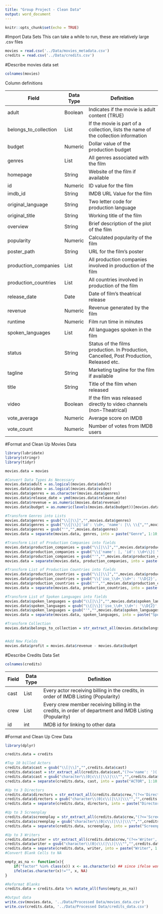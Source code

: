 ---
title: "Group Project - Clean Data"
output: word_document
---

```{r setup, include=FALSE}
knitr::opts_chunk$set(echo = TRUE)
```

#Import Data Sets
This can take a while to run, these are relatively large .csv files
```{r}
movies = read.csv('../Data/movies_metadata.csv')
credits = read.csv('../Data/credits.csv')
```

#Describe movies data set
```{r}
colnames(movies)
```

Column definitions

|Field|Data Type|Definition|
|-----+----------------+-------------------------------------------------------------------------------------------------|
|adult|Boolean|Indicates if the movie is adult content (TRUE)|
|belongs_to_collection|List|If the movie is part of a collection, lists the name of the collection information|
|budget|Numeric|Dollar value of the production budget|
|genres|List|All genres associated with the film|
|homepage|String|Website of the film if available|
|id|Numeric|ID value for the film|
|imdb_id|String|IMDB URL Value for the film|
|original_language|String|Two letter code for production language|
|original_title|String|Working title of the film|
|overview|String|Brief description of the plot of the film|
|popularity|Numeric|Calculated popularity of the film|
|poster_path|String|URL for the film's poster|
|production_companies|List|All production companies involved in production of the film|
|production_countries|List|All countries involved in production of the film|
|release_date|Date|Date of film's theatrical release|
|revenue|Numeric|Revenue generated by the film|
|runtime|Numeric|Film run time in minutes|
|spoken_languages|List|All languages spoken in the film|
|status|String|Status of the films production. In Production, Cancelled, Post Production, Released etc.|
|tagline|String|Marketing tagline for the film if available|
|title|String|Title of the film when released|
|video|Boolean| If the film was released directly to video channels (non-Theatrical)|
|vote_average|Numeric|Average score on IMDB|
|vote_count|Numeric|Number of votes from IMDB users|

#Format and Clean Up Movies Data
```{r}
library(lubridate)
library(stringr)
library(tidyr)

movies.data = movies

#Convert Data Types As Necessary
movies.data$adult = as.logical(movies.data$adult)
movies.data$video = as.logical(movies.data$video)
movies.data$genres = as.character(movies.data$genres)
movies.data$release_date = ymd(movies.data$release_date)
movies.data$revenue = as.numeric(movies.data$revenue)
movies.data$budget = as.numeric(levels(movies.data$budget))[movies.data$budget]

#Transform Genres into Lists
movies.data$genres = gsub("\\[|\\]","",movies.data$genres)
movies.data$genres = gsub("\\{|\\}|'id': \\d+, 'name': |\\ \\{","",movies.data$genres)
movies.data$genres = gsub("'","",movies.data$genres)
movies.data = separate(movies.data, genres, into = paste("Genre", 1:10, sep='_'), sep=',')

#Transform List of Production Companies into fields
movies.data$production_companies = gsub("\\[|\\]","",movies.data$production_companies)
movies.data$production_companies = gsub("\\{'name': |, 'id': \\d+\\}| \\{'name': ","",movies.data$production_companies)
movies.data$production_companies = gsub("'","",movies.data$production_companies)
movies.data = separate(movies.data, production_companies, into = paste("Production_Company", 1:27, sep='_'), sep=',')

#Transform List of Production Countries into fields
movies.data$production_countries = gsub("\\[|\\]","",movies.data$production_countries)
movies.data$production_countries = gsub("\\{'iso_\\d+_\\d+': '\\D{2}', 'name': |\\}","",movies.data$production_countries)
movies.data$production_countries = gsub("'","",movies.data$production_countries)
movies.data = separate(movies.data, production_countries, into = paste("Production_Countries", 1:26, sep='_'), sep=',')

#Transform List of Spoken Languages into fields
movies.data$spoken_languages = gsub("\\[|\\]","",movies.data$spoken_languages)
movies.data$spoken_languages = gsub("\\{|\\}|'iso_\\d+_\\d+': '\\D{2}', 'name': ","",movies.data$spoken_languages)
movies.data$spoken_languages = gsub("'","",movies.data$spoken_languages)
movies.data = separate(movies.data, spoken_languages, into = paste("Spoken_Language", 1:20, sep='_'), sep=',')

#Transform Collection
movies.data$belongs_to_collection = str_extract_all(movies.data$belongs_to_collection,"(?<='name': ')(.*)(?=', 'poster_path)", simplify = TRUE)


#Add New Fields
movies.data$profit = movies.data$revenue - movies.data$budget

```
#Describe Credits Data Set
```{r}
colnames(credits)
```
|Field|Data Type|Definition|
|-----+----------------+-------------------------------------------------------------------------------------------------|
|cast|List|Every actor receiving billing in the credits, in order of IMDB Listing (Popularity)|
|crew|List|Every crew member receiving billing in the credits, in order of department and IMDB Listing (Popularity)|
|id|int|IMDB id for linking to other data|

#Format and Clean Up Crew Data
```{r}
library(dplyr)

credits.data = credits

#Top 10 billed Actors
credits.data$cast = gsub("\\[|\\]","",credits.data$cast)
credits.data$cast = str_extract_all(credits.data$cast,"(?<='name': ')(.*?)(?=', 'order':)",simplify = FALSE)
credits.data$cast = gsub("character\\(0|c\\(|\\)|\\\"","",credits.data$cast)
credits.data = separate(credits.data, cast, into = paste("ACTOR", 1:10, sep='_'), sep=',')

#Up to 3 Directors
credits.data$directors = str_extract_all(credits.data$crew,"(?<='Director', 'name': ')(.*?)(?=', 'profile_path':)",simplify = FALSE)
credits.data$directors = gsub("character\\(0|c\\(|\\)|\\\"","",credits.data$directors)
credits.data = separate(credits.data, directors, into = paste("Director", 1:3, sep='_'), sep=',')

#Up to 3 Screenplay
credits.data$screenplay = str_extract_all(credits.data$crew,"(?<='Screenplay', 'name': ')(.*?)(?=', 'profile_path':)",simplify = FALSE)
credits.data$screenplay = gsub("character\\(0|c\\(|\\)|\\\"","",credits.data$screenplay)
credits.data = separate(credits.data, screenplay, into = paste("Screenplay", 1:3, sep='_'), sep=',')

#Up to 3 Writers
credits.data$writer = str_extract_all(credits.data$crew,"(?<='Writer', 'name': ')(.*?)(?=', 'profile_path':)",simplify = FALSE)
credits.data$writer = gsub("character\\(0|c\\(|\\)|\\\"","",credits.data$writer)
credits.data = separate(credits.data, writer, into = paste("Writer", 1:3, sep='_'), sep=',')
#Convert Blank Cells to NA

empty_as_na <- function(x){
    if("factor" %in% class(x)) x <- as.character(x) ## since ifelse wont work with factors
    ifelse(as.character(x)!="", x, NA)
}

#Reformat Blanks
credits.data = credits.data %>% mutate_all(funs(empty_as_na)) 

```

```{r}
#Output data
write.csv(movies.data, '../Data/Processed Data/movies_data.csv')
write.csv(credits.data, '../Data/Processed Data/credits_data.csv')
```
